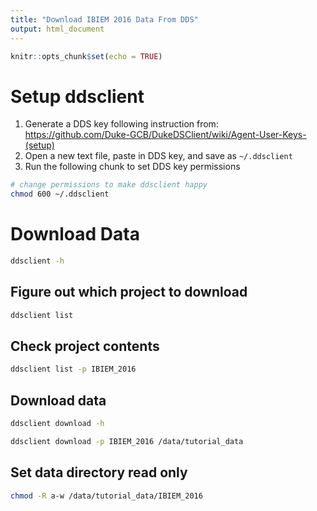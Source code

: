 ```yaml
---
title: "Download IBIEM 2016 Data From DDS"
output: html_document
---
```


```r
knitr::opts_chunk$set(echo = TRUE)
```


# Setup ddsclient
1. Generate a DDS key following instruction from: <https://github.com/Duke-GCB/DukeDSClient/wiki/Agent-User-Keys-(setup)>
2. Open a new text file, paste in DDS key, and save as `~/.ddsclient`
3. Run the following chunk to set DDS key permissions

```bash
# change permissions to make ddsclient happy
chmod 600 ~/.ddsclient
```

# Download Data
```bash
ddsclient -h
```

## Figure out which project to download
```bash
ddsclient list
```

## Check project contents
```bash
ddsclient list -p IBIEM_2016
```

## Download data
```bash
ddsclient download -h
```

```bash
ddsclient download -p IBIEM_2016 /data/tutorial_data
```

## Set data directory read only
```bash
chmod -R a-w /data/tutorial_data/IBIEM_2016
```

